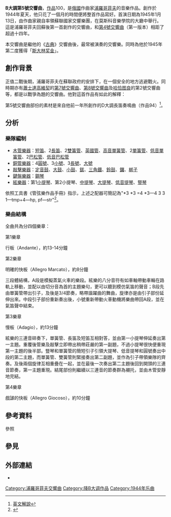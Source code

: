 {{NoteTA
|T=zh-cn:第5号交响曲 (普罗科菲耶夫);zh-tw:第5號交響曲 (普羅高菲夫);zh-hk:第5號交響曲 (浦羅哥菲夫);
|1=zh-cn:普罗科菲耶夫;zh-tw:普羅高菲夫;zh-hk:浦羅哥菲夫;
}}

'''B{{music|flat}}大調第5號交響曲'''，[[作品號|作品]]100，是[[俄國|俄國]]作曲家[[謝爾蓋·謝爾蓋耶維奇·普羅科菲耶夫|浦羅哥菲夫]]的音樂作品。創作於1944年夏天，他只花了一個月的時間便將整首作品寫好。首演日期為1945年1月13日，由作曲家親自率領蘇聯國家交響樂團，在莫斯科音樂學院的大廳中舉行。這是浦羅哥菲夫回蘇後第一首創作的交響曲，和[[第4號交響曲_(浦羅哥菲夫)|第4號交響曲]]（第一版本）相距了超過十四年。

本交響曲是繼他的《[[第1號交響曲_(浦羅哥菲夫)|古典]]》交響曲後，最常被演奏的交響樂。同時為他於1945年第二度獲得「[[斯大林奖金|斯大林奖金]]」。

== 創作背景 ==
正值二戰後期，浦羅哥菲夫在蘇聯政府的安排下，在一個安全的地方逃避戰火。同時期亦有[[德米特里·德米特里耶维奇·肖斯塔科维奇|蕭士達高維契]]的[[第7號交響曲_(蕭士塔高維奇)|第7號交響曲]]、[[第8號交響曲_(蕭士塔高維奇)|第8號交響曲]]及[[哈恰图良|哈恰图良]]的第2號交響曲等，都是以戰爭為題的交響曲。他對這首作品有如此的解釋：
{{cquote|「這是一首為自由和快樂、並具備無上的權力、純潔而高尚的精神的人們而所寫的聖詠。」

「我不能說我是故意選擇這一個主題。但我是出生於這個充滿喧囂聲的年代，音樂本來在我內裏就已經成形了，並且充滿我的靈魂。」<ref>Schwarz, Music and Musical Life in Soviet Russia, p.196, cited in Preston Stedman, The Symphony, p.290</ref>}}

第5號交響曲部份的素材是來自他前一年所創作的D大調長笛奏鳴曲（作品94）<ref>[http://www.naxos.com/mainsite/blurbs_reviews.asp?item_code=8.553056&catNum=553056&filetype=About%20this%20Recording&language=English# 英文解說]</ref>。

== 分析 ==
=== 樂隊編制 ===
* [[木管樂器|木管樂器]]：[[短笛|短笛]]、2[[長笛|長笛]]、2[[雙簧管|雙簧管]]、[[英國管|英國管]]、[[高音單簧管|高音單簧管]]、2[[單簧管|單簧管]]、[[低音單簧管|低音單簧管]]、2[[巴松管|巴松管]]、[[低音巴松管|低音巴松管]]
* [[銅管樂器|銅管樂器]]：4[[圓號|圓號]]、3[[小號|小號]]、3[[長號|長號]]、[[大號|大號]]
* [[敲擊樂器|敲擊樂器]]：[[定音鼓|定音鼓]]、[[大鼓|大鼓]]、[[小鼓|小鼓]]、[[鈸|鈸]]、[[三角鐵|三角鐵]]、[[鈴鼓|鈴鼓]]、[[鑼|鑼]]、[[梆子|梆子]]
* [[鍵盤樂器|鍵盤樂器]]：[[鋼琴|鋼琴]]
* [[絃樂器|絃樂器]]：第1[[小提琴|小提琴]]、第2小提琴、[[中提琴|中提琴]]、[[大提琴|大提琴]]、[[低音提琴|低音提琴]]、[[豎琴|豎琴]]

依照工具書《管弦樂作品手冊》指示，上述之配器可簡記為"*3 *3 =4 *3—4 3 3 1—tmp+4—hp, pf—str"<ref>{{Cite book|title=''ORCHESTRAL MUSIC: A Handbook.''|url=https://archive.org/details/orchestralmusic00dani|last=Daniels|first=David|publisher=Scarecrow Press, Inc.|year=1996|isbn=0-8108-3228-3|location=Lanham|pages=[https://archive.org/details/orchestralmusic00dani/page/n329 317]|edition=3rd ed.}}</ref>。

=== 樂曲結構 ===
全曲共為分四個樂章：

;第1樂章
行板（Andante），約13-14分鐘

;第2樂章
明確的快板（Allegro Marcato），約8分鐘

三段體結構，A段是模擬蒸氣火車的樂段。絃樂的八分音符有如車軸帶動車輪在路軌上移動，並配以由切分音為首的主題樂句，更可以聽到模仿氣笛的聲音；B段先由單簧管帶出引子，及後是3/4節奏，略帶諧躍曲的舞曲，旋律亦是由引子部份延伸出來。中段引子部份重新奏出後，小號重新帶動火車動機將樂曲帶回A段，並在氣笛聲中結束。

;第3樂章
慢板（Adagio），約13分鐘

絃樂的三連音碎奏下，單簧管、長笛及短笛互相對答，並由第一小提琴伸延奏出第一主題。重覆後管樂及敲擊立即帶出稍帶莊嚴的第一副題，不過小提琴很快便重現第一主題的後半部。豎琴和單簧管的簡短引子引領大提琴、低音提琴和圓號奏出中段的第二主題，而單簧管、雙簧管則緊接奏出第二副題，並作為引子帶領樂隊的齊奏。及後兩個旋律互相重疊在一起，並在最後一次奏出第二主題後回到開頭的三連音節奏，第一主題重現。結尾部份則繼續以三連音的節奏群為襯托，並由木管安靜地完結。

;第4樂章
戲謔的快板（Allegro Giocoso），約10分鐘

== 參考資料 ==
;參照
{{reflist}}

== 參見 ==
{{portal|古典音樂}}

== 外部連結 ==
* {{IMSLP|work=Symphony No.5, Op.100 (Prokofiev, Sergey)|cname=浦羅哥菲夫第5號交響曲}}

{{浦羅哥菲夫交響曲}}

[[Category:浦羅哥菲夫交響曲|Category:浦羅哥菲夫交響曲]]
[[Category:降B大调作品|Category:降B大调作品]]
[[Category:1944年乐曲|Category:1944年乐曲]]